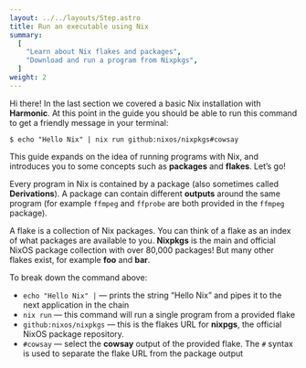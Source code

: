 ```yaml
---
layout: ../../layouts/Step.astro
title: Run an executable using Nix
summary:
  [
    "Learn about Nix flakes and packages",
    "Download and run a program from Nixpkgs",
  ]
weight: 2
---
```


Hi there! In the last section we covered a basic Nix installation with **Harmonic**.
At this point in the guide you should be able to run this command to get a friendly message in your terminal:

```
$ echo "Hello Nix" | nix run github:nixos/nixpkgs#cowsay
```

This guide expands on the idea of running programs with Nix,
and introduces you to some concepts such as **packages** and **flakes**.
Let’s go!

Every program in Nix is contained by a package (also sometimes called **Derivations**).
A package can contain different **outputs** around the same program (for example `ffmpeg` and `ffprobe` are both provided in the `ffmpeg` package).

A flake is a collection of Nix packages. You can think of a flake as an index of what packages are available to you.
**Nixpkgs** is the main and official NixOS package collection with over 80,000 packages!
But many other flakes exist, for example **foo** and **bar**.

To break down the command above:

- `echo "Hello Nix" |` — prints the string “Hello Nix” and pipes it to the next application in the chain
- `nix run` — this command will run a single program from a provided flake
- `github:nixos/nixpkgs` — this is the flakes URL for **nixpgs**, the official NixOS package repository.
- `#cowsay` — select the **cowsay** output of the provided flake. The `#` syntax is used to separate the flake URL from the package output
